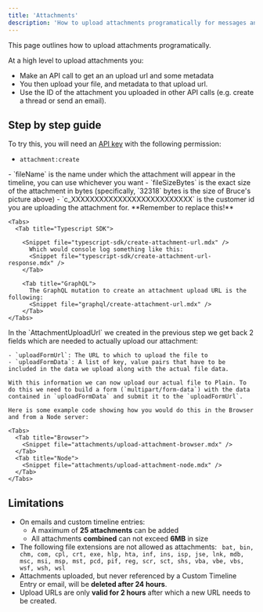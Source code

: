 ```yaml
---
title: 'Attachments'
description: 'How to upload attachments programatically for messages and events in Plain.'
---
```


This page outlines how to upload attachments programatically.

At a high level to upload attachments you:

- Make an API call to get an an upload url and some metadata
- You then upload your file, and metadata to that upload url.
- Use the ID of the attachment you uploaded in other API calls (e.g. create a thread or send an email).

## Step by step guide

To try this, you will need an [API key](/api-reference/graphql/authentication/) with the following permission:

- `attachment:create`

<Steps>
  <Step title="Creating an upload url">
    - `fileName` is the name under which the attachment will appear in the timeline, you can use whichever you want
    - `fileSizeBytes` is the exact size of the attachment in bytes (specifically, `32318` bytes is the size of Bruce's picture above)
    - `c_XXXXXXXXXXXXXXXXXXXXXXXXXX` is the customer id you are uploading the attachment for. **Remember to replace this!**

    <Tabs>
      <Tab title="Typescript SDK">

        <Snippet file="typescript-sdk/create-attachment-url.mdx" />
          Which would console log something like this:
          <Snippet file="typescript-sdk/create-attachment-url-response.mdx" />
        </Tab>

        <Tab title="GraphQL">
          The GraphQL mutation to create an attachment upload URL is the following:
          <Snippet file="graphql/create-attachment-url.mdx" />
        </Tab>
    </Tabs>

  </Step>
  
  <Step title="Uploading the attachment">
    In the `AttachmentUploadUrl` we created in the previous step we get back 2 fields which are needed to actually upload our attachment:

    - `uploadFormUrl`: The URL to which to upload the file to
    - `uploadFormData`: A list of key, value pairs that have to be included in the data we upload along with the actual file data.

    With this information we can now upload our actual file to Plain. To do this we need to build a form (`multipart/form-data`) with the data contained in `uploadFormData` and submit it to the `uploadFormUrl`.

    Here is some example code showing how you would do this in the Browser and from a Node server:

    <Tabs>
      <Tab title="Browser">
        <Snippet file="attachments/upload-attachment-browser.mdx" />
      </Tab>
      <Tab title="Node">
        <Snippet file="attachments/upload-attachment-node.mdx" />
      </Tab>
    </Tabs>

  </Step>
  
</Steps>

## Limitations

- On emails and custom timeline entries:
  - A maximum of **25 attachments** can be added
  - All attachments **combined** can not exceed **6MB** in size
- The following file extensions are not allowed as attachments:
  `
bat, bin, chm, com, cpl, crt, exe, hlp, hta, inf, ins, isp, jse, lnk, mdb, msc, msi, msp, mst, pcd, pif, reg, scr, sct, shs, vba, vbe, vbs, wsf, wsh, wsl`
- Attachments uploaded, but never referenced by a Custom Timeline Entry or email, will be
  **deleted after 24 hours**.
- Upload URLs are only **valid for 2 hours** after which a new URL needs to be created.
